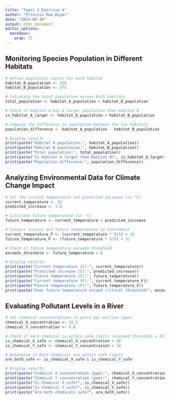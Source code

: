 ```yaml
---
title: "Topic 2 Exercise 4"
author: "Princess Mae Bigar"
date: "2025-08-30"
output: html_document
editor_options: 
  markdown: 
    wrap: 72
---
```

## Monitoring Species Population in Different Habitats

```r
# Define population counts for each habitat
habitat_A_population <- 320
habitat_B_population <- 275

# Calculate the total population across both habitats
total_population <- habitat_A_population + habitat_B_population

# Check if Habitat A has a larger population than Habitat B
is_habitat_A_larger <- habitat_A_population > habitat_B_population

# Compute the difference in population between the two habitats
population_difference <- habitat_A_population - habitat_B_population

# Display results
print(paste("Habitat A population:", habitat_A_population))
print(paste("Habitat B population:", habitat_B_population))
print(paste("Total population:", total_population))
print(paste("Is Habitat A larger than Habitat B?", is_habitat_A_larger))
print(paste("Population difference:", population_difference))

```

## Analyzing Environmental Data for Climate Change Impact

```r
# Set the current temperature and predicted increase (in °C)
current_temperature <- 25
predicted_increase <- 3.8

# Calculate future temperature (in °C)
future_temperature <- current_temperature + predicted_increase

# Convert current and future temperatures to Fahrenheit
current_temperature_F <- (current_temperature * 9/5) + 32
future_temperature_F <- (future_temperature * 9/5) + 32

# Check if future temperature exceeds threshold 
exceeds_threshold <- future_temperature > 5

# Display results
print(paste("Current temperature (C):", current_temperature))
print(paste("Predicted increase (C):", predicted_increase))
print(paste("Future temperature (C):", future_temperature))
print(paste("Current temperature (F):", current_temperature_F))
print(paste("Future temperature (F):", future_temperature_F))
print(paste("Does future temperature exceed critical threshold?", exceeds_threshold))

```

## Evaluating Pollutant Levels in a River

```r
# Set chemical concentrations in parts per million (ppm)
chemical_X_concentration <- 15.3
chemical_Y_concentration <- 9.8

# Check if each chemical is within safe limits (assumed threshold = 10 ppm)
is_chemical_X_safe <- chemical_X_concentration < 10
is_chemical_Y_safe <- chemical_Y_concentration < 10

# Determine if both chemicals are within safe limits
are_both_safe <- is_chemical_X_safe & is_chemical_Y_safe

# Display results
print(paste("Chemical X concentration (ppm):", chemical_X_concentration))
print(paste("Chemical Y concentration (ppm):", chemical_Y_concentration))
print(paste("Is Chemical X safe?", is_chemical_X_safe))
print(paste("Is Chemical Y safe?", is_chemical_Y_safe))
print(paste("Are both chemicals safe?", are_both_safe))

```

